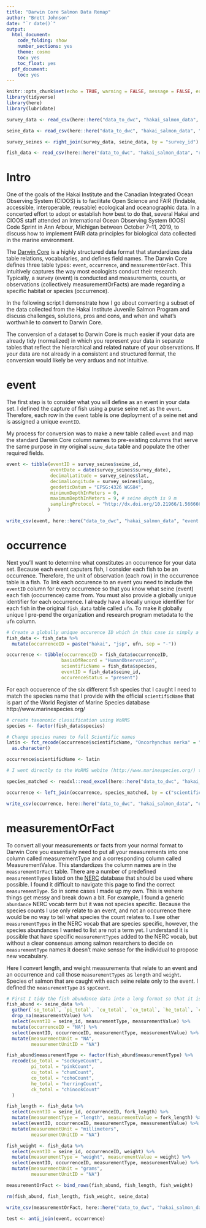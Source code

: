 ```yaml
---
title: "Darwin Core Salmon Data Remap"
author: "Brett Johnson"
date: "`r date()`"
output:
  html_document:
    code_folding: show
    number_sections: yes
    theme: cosmo
    toc: yes
    toc_float: yes
  pdf_document:
    toc: yes
---
```



```r
knitr::opts_chunk$set(echo = TRUE, warning = FALSE, message = FALSE, error = FALSE)
library(tidyverse)
library(here)
library(lubridate)

survey_data <- read_csv(here::here("data_to_dwc", "hakai_salmon_data", "raw_data", "survey_data.csv")) 

seine_data <- read_csv(here::here("data_to_dwc", "hakai_salmon_data", "raw_data", "seine_data.csv")) 

survey_seines <- right_join(survey_data, seine_data, by = "survey_id")

fish_data <- read_csv(here::here("data_to_dwc", "hakai_salmon_data", "raw_data", "fish_data.csv"), guess_max = 20000)

```

# Intro

One of the goals of the Hakai Institute and the Canadian Integrated Ocean Observing System (CIOOS) is to facilitate Open Science and FAIR (findable, accessible, interoperable, reusable) ecological and oceanographic data. In a concerted effort to adopt or establish how best to do that, several Hakai and CIOOS staff attended an International Ocean Observing System (IOOS) Code Sprint in Ann Arbour, Michigan between October 7--11, 2019, to discuss how to implement FAIR data principles for biological data collected in the marine environment. 

The [Darwin Core](https://dwc.tdwg.org) is a highly structured data format that standardizes data table relations, vocabularies, and defines field names. The Darwin Core defines three table types: `event`, `occurrence`, and `measurementOrFact`. This intuitively captures the way most ecologists conduct their research. Typically, a survey (event) is conducted and measurements, counts, or observations (collectively measurementOrFacts) are made regarding a specific habitat or species (occurrence). 

In the following script I demonstrate how I go about converting a subset of the data collected from the Hakai Institute Juvenile Salmon Program and discuss challenges, solutions, pros and cons, and when and what's worthwhile to convert to Darwin Core.

The conversion of a dataset to Darwin Core is much easier if your data are already tidy (normalized) in which you represent your data in separate tables that reflect the hierarchical and related nature of your observations. If your data are not already in a consistent and structured format, the conversion would likely be very arduos and not intuitive.

# event 

The first step is to consider what you will define as an event in your data set. I defined the capture of fish using a purse seine net as the `event`. Therefore, each row in the `event` table is one deployment of a seine net and is assigned a unique `eventID`. 

My process for conversion was to make a new table called `event` and map the standard Darwin Core column names to pre-existing columns that serve the same purpose in my original `seine_data` table and populate the other required fields.


```r

event <- tibble(eventID = survey_seines$seine_id,
                eventDate = date(survey_seines$survey_date),
                decimalLatitude = survey_seines$lat,
                decimalLongitude = survey_seines$long,
                geodeticDatum = "EPSG:4326 WGS84",
                minimumDepthInMeters = 0,
                maximumDepthInMeters = 9, # seine depth is 9 m
                samplingProtocol = "http://dx.doi.org/10.21966/1.566666" # This is the DOI for the Hakai Salmon Data Package that contains the smnpling protocol, as well as the complete data package
               ) 

write_csv(event, here::here("data_to_dwc", "hakai_salmon_data", "event.csv"))
```


# occurrence

Next you'll want to determine what constitutes an occurrence for your data set. Because each event caputers fish, I consider each fish to be an occurrence. Therefore, the unit of observation (each row) in the occurrence table is a fish. To link each occurence to an event you need to include the `eventID` column for every occurrence so that you know what seine (event) each fish (occurrence) came from. You must also provide a globally unique identifier for each occurrence. I already have a locally unique identifier for each fish in the original `fish_data` table called `ufn`. To make it globally unique I pre-pend the organization and research program metadata to the `ufn` column. 

```r

# Create a globally unique occurence ID which in this case is simply a concatentation of metadata and the original, but not globally unique, `ufn` column
fish_data <- fish_data %>%
  mutate(occurrenceID = paste("hakai", "jsp", ufn, sep = "-"))

occurrence <- tibble(occurrenceID = fish_data$occurrenceID,
                    basisOfRecord = "HumanObservation",
                    scientificName = fish_data$species,
                    eventID = fish_data$seine_id,
                    occurenceStatus = "present")
```

For each occuerence of the six different fish species that I caught I need to match the species name that I provide with the official `scientificName` that is part of the World Register of Marine Species database http://www.marinespecies.org/

```r

# create taxonomic classification using WoRMS
species <- factor(fish_data$species)

# Change species names to full Scientific names 
latin <- fct_recode(occurrence$scientificName, "Oncorhynchus nerka" = "SO", "Oncorhynchus gorbuscha" = "PI", "Oncorhynchus keta" = "CU", "Oncorhynchus kisutch" = "CO", "Clupea pallasii" = "HE", "Oncorhynchus tshawytscha" = "CK") %>% 
  as.character()

occurrence$scientificName <- latin

# I went directly to the WoRMS webite (http://www.marinespecies.org/) to download the full taxonomic levels for the salmon species I have and put the WoRMS output (species_matched.xls) table in this project directory which is read in below and joined with the occurrence table

species_matched <- readxl::read_excel(here::here("data_to_dwc", "hakai_salmon_data", "raw_data", "species_matched.xls"))

occurrence <- left_join(occurrence, species_matched, by = c("scientificName" = "ScientificName"))

write_csv(occurrence, here::here("data_to_dwc", "hakai_salmon_data", "occurrence.csv"))

```


# measurementOrFact
To convert all your measurements or facts from your normal format to Darwin Core you essentially need to put all your measurements into one column called measurementType and a corresponding column called MeasurementValue. This standardizes the column names are in the `measurementOrFact` table. There are a number of predefined `measurementType`s listed on the [NERC](https://www.bodc.ac.uk/resources/vocabularies/) database that should be used where possible. I found it difficult to navigate this page to find the correct `measurementType`. So in some cases I made up my own. This is wehere things get messy and break down a bit. For example, I found a generic `abundance` NERC vocab term but it was not species specific. Because the species counts I use only relate to an event, and not an occurrence there would be no way to tell what species the count relates to. I see other `measurementTypes` in the NERC vocab that are species specific, however, the species abundances I wanted to list are not a term yet. I understand it is possible that have specific `measurementTypes` added to the NERC vocab, but without a clear consensus among salmon resarchers to decide on `measurementType` names it doesn't make sensse for the individual to propose new vocabulary. 

Here I convert length, and weight measurements that relate to an event and an occurrence and call those `measurementTypes` as `length` and `weight`. Species of salmon that are caught with each seine relate only to the event. I defined the `measurementType` as `sppCount`.

```r

# First I tidy the fish abundance data into a long format so that it is a measurement that relates to an event
fish_abund <- seine_data %>% 
  gather(`so_total`, `pi_total`, `cu_total`, `co_total`, `he_total`, `ck_total`, key = measurementType, value = measurementValue) %>% 
  drop_na(measurementValue) %>% 
  select(eventID = seine_id, measurementType, measurementValue) %>% 
  mutate(occurrenceID = "NA") %>% 
  select(eventID, occurrenceID, measurementType, measurementValue) %>% 
  mutate(measurementUnit = "NA",
         measurementUnitID = "NA")

fish_abund$measurementType <- factor(fish_abund$measurementType) %>% 
  recode(so_total = "sockeyeCount",
         pi_total = "pinkCount",
         cu_total = "chumCount",
         co_total = "cohoCount",
         he_total = "herringCount",
         ck_total = "chinookCount"
  )

fish_length <- fish_data %>% 
  select(eventID = seine_id, occurrenceID, fork_length) %>% 
  mutate(measurementType = "length", measurementValue = fork_length) %>% 
  select(eventID, occurrenceID, measurementType, measurementValue) %>% 
  mutate(measurementUnit = "millimeters",
         measurementUnitID = "NA")

fish_weight <- fish_data %>% 
  select(eventID = seine_id, occurrenceID, weight) %>% 
  mutate(measurementType = "weight", measurementValue = weight) %>% 
  select(eventID, occurrenceID, measurementType, measurementValue) %>% 
  mutate(measurementUnit = "grams",
         measurementUnitID = "NA")

measurementOrFact <- bind_rows(fish_abund, fish_length, fish_weight)

rm(fish_abund, fish_length, fish_weight, seine_data)

write_csv(measurementOrFact, here::here("data_to_dwc", "hakai_salmon_data", "measurementOrFact.csv"))
```

```r
test <- anti_join(event, occurrence)
```
